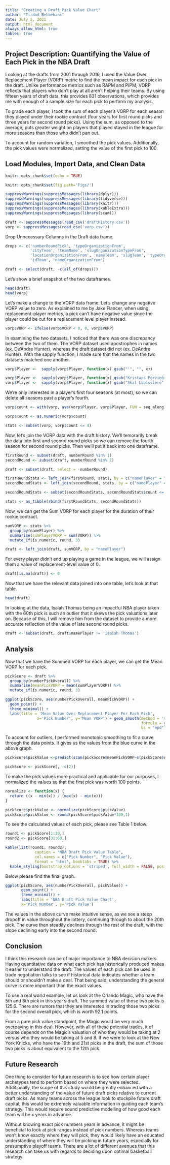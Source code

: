 ```yaml
---
title: "Creating a Draft Pick Value Chart"
author: "Tirdod Behbehani"
date: July 5, 2021
output: html_document
always_allow_html: true
tables: true
---
```


## Project Description: Quantifying the Value of Each Pick in the NBA Draft

Looking at the drafts from 2001 through 2016, I used the Value Over 
Replacement Player (VORP) metric to find the mean impact for each pick in the draft.  Unlike performance metrics such as RAPM and PIPM, VORP reflects that players who don't play at all aren't helping their teams.  By using fifteen years of draft data, this provides 831 observations, which provides me with enough of a sample size for each pick to perform my analysis.

To grade each player, I took the sum of each player's VORP for each season they played under their rookie contract (four years for first round picks and three years for second round picks).  Using the sum, as opposed to the average, puts greater weight on players that played stayed in the league for more seasons than those who didn't pan out.

To account for random variation, I smoothed the pick values.  Additionally,
the pick values were normalized, setting the value of the first pick to 100.

## Load Modules, Import Data, and Clean Data

```r
knitr::opts_chunk$set(echo = TRUE)
```

```r
knitr::opts_chunk$set(fig.path='Figs/')
```

```r
suppressWarnings(suppressMessages(library(dplyr)))
suppressWarnings(suppressMessages(library(tidyverse)))
suppressWarnings(suppressMessages(library(knitr)))
suppressWarnings(suppressMessages(library(kableExtra)))
suppressWarnings(suppressMessages(library(scam)))

draft <- suppressMessages(read_csv('draftHistory.csv'))
vorp <- suppressMessages(read_csv('vorp.csv'))
```
Drop Unnecessary Columns in the Draft data frame.

```r
drops <- c('numberRoundPick', 'typeOrganizationFrom', 
           'cityTeam', 'teamName', 'slugOrganizationTypeFrom', 
           'locationOrganizationFrom', 'nameTeam', 'slugTeam', 'typeOrganizationFrom',
           'idTeam', 'nameOrganizationFrom')

draft <- select(draft, -c(all_of(drops)))
```
Let's show a brief snapshot of the two dataframes.

```r
head(draft)
head(vorp)
```
Let's make a change to the VORP data frame.  Let's change any negative VORP value to zero.  As explained to me by Jake Flancer, when using replacement-player metrics, a pick can't have negative value since the player could be cut for a replacement level player instead.  

```r
vorp$VORP <- ifelse(vorp$VORP < 0, 0, vorp$VORP)
```
In examining the two datasets, I noticed that there was one discrepancy between the two of them.  The VORP dataset used apostrophes in names (ex. De'Andre Hunter), whereas the draft dataset did not (ex. DeAndre Hunter).  With the sapply function, I made sure that the names in the two datasets matched one another.

```r
vorp$Player <-  sapply(vorp$Player, function(x) gsub("'", "", x))
```

```r
vorp$Player <-  sapply(vorp$Player, function(x) gsub("Kristaps Porziņģis", "Kristaps Porzingis", x))
vorp$Player <-  sapply(vorp$Player, function(x) gsub("Skal Labissière", "Skal Labissiere", x))

```
We're only interested in a player's first four seasons (at most), so we can 
delete all seasons past a player's fourth.

```r
vorp$count <- with(vorp, ave(vorp$Player, vorp$Player, FUN = seq_along))

vorp$count <- as.numeric(vorp$count)

stats <- subset(vorp, vorp$count <= 4)
```

Now, let's join the VORP data with the draft history.  We'll temorarily break
the data into first and second round picks so we can remove the fourth season
for second round picks.  Then we'll put it back into one dataframe.

```r
firstRound <- subset(draft, numberRound %in% 1)
secondRound <- subset(draft, numberRound %in% 2)

draft <- subset(draft, select = -numberRound)

firstRoundStats <- left_join(firstRound, stats, by = c("namePlayer" = "Player"))
secondRoundStats <- left_join(secondRound, stats, by = c("namePlayer" = "Player"))

secondRoundStats <- subset(secondRoundStats, secondRoundStats$count <= 3)

stats <- as_tibble(rbind(firstRoundStats, secondRoundStats))

```
Now, we can get the Sum VORP for each player for the duration of their rookie
contract.  

```r
sumVORP <- stats %>% 
  group_by(namePlayer) %>% 
  summarise(sumPlayerVORP = sum(VORP)) %>%
  mutate_if(is.numeric, round, 3)

draft <- left_join(draft, sumVORP, by = "namePlayer")
```
For every player didn't end up playing a game in the league, we will assign them a value of replacement-level value of 0.

```r
draft[is.na(draft)] <- 0
```
Now that we have the relevant data joined into one table, let's look at 
that table.

```r
head(draft)
```
In looking at the data, Isaiah Thomas being an impactful NBA player taken with the 60th pick is such an outlier that it skews the pick valuations later on.  Because of this, I will remove him from the dataset to provide a more accurate reflection of the value of late second round picks.

```r
draft <- subset(draft, draft$namePlayer != 'Isaiah Thomas')
```

## Analysis

Now that we have the Summed VORP for each player, we can get the Mean VORP for
each pick.

```r
pickScore <- draft %>% 
  group_by(numberPickOverall) %>% 
  summarise(meanPickVORP = mean(sumPlayerVORP)) %>%
  mutate_if(is.numeric, round, 3)

ggplot(pickScore, aes(numberPickOverall, meanPickVORP)) +
  geom_point() +
  theme_minimal() +
  labs(title = 'Mean Value Over Replacement Player For Each Pick', 
              x='Pick Number', y='Mean VORP') + geom_smooth(method = 'scam',
                                                            formula = y ~ s(x,k=5, 
                                                            bs = "mpd"), se=TRUE)

```

To account for outliers, I performed monotonic smoothing to fit a curve through the
data points.  It gives us the values from the blue curve in the above graph.

```r
pickScore$pickValue <-predict(scam(pickScore$meanPickVORP~s(pickScore$numberPickOverall,k=5,bs="mpd")),se=FALSE)

pickScore <- pickScore[, -c(2)]

```
To make the pick values more practical and applicable for our purposes,
I normalized the values so that the first pick was worth 100 points.

```r
normalize <- function(x) {
  return ((x - min(x)) / (max(x) - min(x)))
}

pickScore$pickValue <- normalize(pickScore$pickValue)
pickScore$pickValue <- round(pickScore$pickValue*100,1)
```
To see the calculated values of each pick, please see Table 1 below.

```r
round1 <- pickScore[1:30,]
round2 <- pickScore[31:60,]

kable(list(round1, round2), 
             caption = "NBA Draft Pick Value Table",
             col.names = c("Pick Number", "Pick Value"),
             format = 'html', booktabs = TRUE) %>%
  kable_styling(bootstrap_options = 'striped', full_width = FALSE, position='left')

```
Below please find the final graph.

```r
ggplot(pickScore, aes(numberPickOverall, pickValue)) +
       geom_point() +
       theme_minimal() +
       labs(title = 'NBA Draft Pick Value Chart', 
       x='Pick Number', y='Pick Value')

```

The values in the above curve make intuitive sense, as we see a steep dropoff in value throughout the lottery, continuing through to about the 20th pick. The curve then steadily declines through the rest of the draft, with the slope declining early into the second round.

## Conclusion

I think this research can be of major importance to NBA decision makers.  Having quantitative data on what each pick has historically produced makes it easier to understand the draft.  The values of each pick can be used in trade negotiation talks to see if historical data indicates whether a team should or shouldn't make a deal.  That being said, understanding the general curve is more important than the exact values.  

To use a real world example, let us look at the Orlando Magic, who have the 5th and 8th pick in this year's draft.  The summed value of those two picks is 125.6.  There are rumors that they are interested in trading those two picks for the second overall pick, which is worth 92.1 points.  

From a pure pick value standpoint, the Magic would be very much overpaying in this deal.  However, with all of these potential trades, it of course depends on the Magic's valuation of who they would be taking at 2 versus who they would be taking at 5 and 8. If we were to look at the New York Knicks, who have the 19th and 21st picks in the draft, the sum of those two picks is about equivalent to the 12th pick.

## Future Research 

One thing to consider for future research is to see how certain player archetypes tend to perform based on where they were selected. Additionally, the scope of this study would be greatly enhanced with a better understanding of the value of future draft picks relative to current draft picks. As many teams across the league look to stockpile future draft capital, this would be extremely valuable information in guiding each team's strategy.  This would require sound predictive modelling of how good each team will be x years in advance.

Without knowing exact pick numbers years in advance, it might be beneficial to look at pick ranges instead of pick numbers. Whereas teams won’t know exactly where they will pick, they would likely have an educated understanding of where they will be picking in future years, especially for presumptive playoff teams. There are a lot of different avenues that this research can take us with regards to deciding upon optimal basketball strategy.